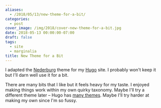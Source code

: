 ```yaml
---
aliases:
  - /2018/05/13/new-theme-for-a-bit/
categories:
  - post
cover_image: /img/2018/cover-new-theme-for-a-bit.jpg
date: 2018-05-13 00:00:00-07:00
draft: false
tags:
  - site
  - marginalia
title: New Theme for a Bit
---
```


I adapted the [Nederburg][] theme for my [Hugo][] site. I probably won't keep it but I'll darn well use it for a
bit.

[Nederburg]: https://github.com/appernetic/hugo-nederburg-theme
[Hugo]: https://gohugo.io

There are many bits that I like but it feels heavy for my taste. I enjoyed making things work within my own
quirky taxonomy. Maybe I'll try a different theme later – Hugo has [many themes][]. Maybe I'll try harder at
making my own since I'm so fussy.

[many themes]: https://themes.gohugo.io/
